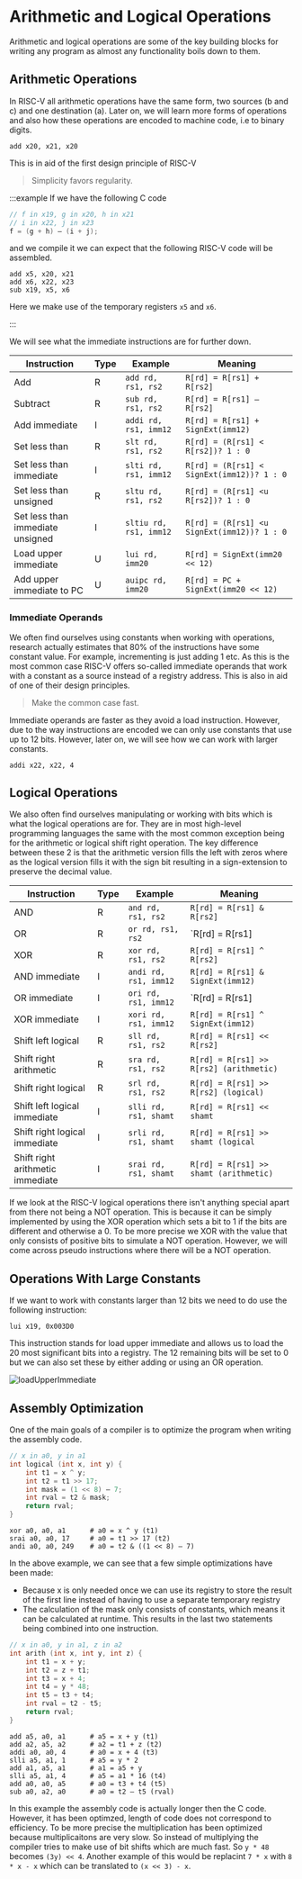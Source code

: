 # Arithmetic and Logical Operations

Arithmetic and logical operations are some of the key building blocks for writing any program as almost any functionality boils down to them.

## Arithmetic Operations

In RISC-V all arithmetic operations have the same form, two sources (b and c) and one destination (a). Later on, we will learn more forms of operations and also how these operations are encoded to machine code, i.e to binary digits.

```assembly
add x20, x21, x20
```

This is in aid of the first design principle of RISC-V

> Simplicity favors regularity.

:::example
If we have the following C code

```c
// f in x19, g in x20, h in x21
// i in x22, j in x23
f = (g + h) – (i + j);
```

and we compile it we can expect that the following RISC-V code will be assembled.

```assembly
add x5, x20, x21
add x6, x22, x23
sub x19, x5, x6
```

Here we make use of the temporary registers `x5` and `x6`.

:::

We will see what the immediate instructions are for further down.

| Instruction                      | Type | Example                | Meaning                                     |
| -------------------------------- | ---- | ---------------------- | ------------------------------------------- |
| Add                              | R    | `add rd, rs1, rs2`     | `R[rd] = R[rs1] + R[rs2]`                   |
| Subtract                         | R    | `sub rd, rs1, rs2`     | `R[rd] = R[rs1] – R[rs2]`                   |
| Add immediate                    | I    | `addi rd, rs1, imm12`  | `R[rd] = R[rs1] + SignExt(imm12)`           |
| Set less than                    | R    | `slt rd, rs1, rs2`     | `R[rd] = (R[rs1] < R[rs2])? 1 : 0`          |
| Set less than immediate          | I    | `slti rd, rs1, imm12`  | `R[rd] = (R[rs1] < SignExt(imm12))? 1 : 0`  |
| Set less than unsigned           | R    | `sltu rd, rs1, rs2`    | `R[rd] = (R[rs1] <u R[rs2])? 1 : 0`         |
| Set less than immediate unsigned | I    | `sltiu rd, rs1, imm12` | `R[rd] = (R[rs1] <u SignExt(imm12))? 1 : 0` |
| Load upper immediate             | U    | `lui rd, imm20`        | `R[rd] = SignExt(imm20 << 12)`              |
| Add upper immediate to PC        | U    | `auipc rd, imm20`      | `R[rd] = PC + SignExt(imm20 << 12)`         |

### Immediate Operands

We often find ourselves using constants when working with operations, research actually estimates that 80% of the instructions have some constant value. For example, incrementing is just adding 1 etc. As this is the most common case RISC-V offers so-called immediate operands that work with a constant as a source instead of a registry address. This is also in aid of one of their design principles.

> Make the common case fast.

Immediate operands are faster as they avoid a load instruction. However, due to the way instructions are encoded we can only use constants that use up to 12 bits. However, later on, we will see how we can work with larger constants.

```assembly
addi x22, x22, 4
```

## Logical Operations

We also often find ourselves manipulating or working with bits which is what the logical operations are for. They are in most high-level programming languages the same with the most common exception being for the arithmetic or logical shift right operation. The key difference between these 2 is that the arithmetic version fills the left with zeros where as the logical version fills it with the sign bit resulting in a sign-extension to preserve the decimal value.

| Instruction                      | Type | Example               | Meaning                                 |
| -------------------------------- | ---- | --------------------- | --------------------------------------- |
| AND                              | R    | `and rd, rs1, rs2`    | `R[rd] = R[rs1] & R[rs2]`               |
| OR                               | R    | `or rd, rs1, rs2`     | `R[rd] = R[rs1] | R[rs2]`               |
| XOR                              | R    | `xor rd, rs1, rs2`    | `R[rd] = R[rs1] ^ R[rs2]`               |
| AND immediate                    | I    | `andi rd, rs1, imm12` | `R[rd] = R[rs1] & SignExt(imm12)`       |
| OR immediate                     | I    | `ori rd, rs1, imm12`  | `R[rd] = R[rs1] | SignExt(imm12)`       |
| XOR immediate                    | I    | `xori rd, rs1, imm12` | `R[rd] = R[rs1] ^ SignExt(imm12)`       |
| Shift left logical               | R    | `sll rd, rs1, rs2`    | `R[rd] = R[rs1] << R[rs2]`              |
| Shift right arithmetic           | R    | `sra rd, rs1, rs2`    | `R[rd] = R[rs1] >> R[rs2] (arithmetic)` |
| Shift right logical              | R    | `srl rd, rs1, rs2`    | `R[rd] = R[rs1] >> R[rs2] (logical)`    |
| Shift left logical immediate     | I    | `slli rd, rs1, shamt` | `R[rd] = R[rs1] << shamt`               |
| Shift right logical immediate    | I    | `srli rd, rs1, shamt` | `R[rd] = R[rs1] >> shamt (logical`      |
| Shift right arithmetic immediate | I    | `srai rd, rs1, shamt` | `R[rd] = R[rs1] >> shamt (arithmetic)`  |

If we look at the RISC-V logical operations there isn't anything special apart from there not being a NOT operation. This is because it can be simply implemented by using the XOR operation which sets a bit to 1 if the bits are different and otherwise a 0. To be more precise we XOR with the value that only consists of positive bits to simulate a NOT operation. However, we will come across pseudo instructions where there will be a NOT operation.

## Operations With Large Constants

If we want to work with constants larger than 12 bits we need to do use the following instruction:

```assembly
lui x19, 0x003D0
```

This instruction stands for load upper immediate and allows us to load the 20 most significant bits into a registry. The 12 remaining bits will be set to 0 but we can also set these by either adding or using an OR operation.

![loadUpperImmediate](/compSci/loadUpperImmediate.png)

## Assembly Optimization

One of the main goals of a compiler is to optimize the program when writing the assembly code.

```c
// x in a0, y in a1
int logical (int x, int y) {
    int t1 = x ^ y;
    int t2 = t1 >> 17;
    int mask = (1 << 8) – 7;
    int rval = t2 & mask;
    return rval;
}
```

```assembly
xor a0, a0, a1      # a0 = x ^ y (t1)
srai a0, a0, 17     # a0 = t1 >> 17 (t2)
andi a0, a0, 249    # a0 = t2 & ((1 << 8) – 7)
```

In the above example, we can see that a few simple optimizations have been made:

- Because x is only needed once we can use its registry to store the result of the first line instead of having to use a separate temporary registry
- The calculation of the mask only consists of constants, which means it can be calculated at runtime. This results in the last two statements being combined into one instruction.

```c
// x in a0, y in a1, z in a2
int arith (int x, int y, int z) {
    int t1 = x + y;
    int t2 = z + t1;
    int t3 = x + 4;
    int t4 = y * 48;
    int t5 = t3 + t4;
    int rval = t2 - t5;
    return rval;
}
```

```assembly
add a5, a0, a1      # a5 = x + y (t1)
add a2, a5, a2      # a2 = t1 + z (t2)
addi a0, a0, 4      # a0 = x + 4 (t3)
slli a5, a1, 1      # a5 = y * 2
add a1, a5, a1      # a1 = a5 + y
slli a5, a1, 4      # a5 = a1 * 16 (t4)
add a0, a0, a5      # a0 = t3 + t4 (t5)
sub a0, a2, a0      # a0 = t2 – t5 (rval)
```

In this example the assembly code is actually longer then the C code. However, it has been optimzed, length of code does not correspond to efficiency. To be more precise the multiplication has been optimized because multiplicaitons are very slow. So instead of multiplying the compiler tries to make use of bit shifts which are much fast. So `y * 48` becomes `(3y) << 4`. Another example of this would be replacint `7 * x` with `8 * x - x` which can be translated to `(x << 3) - x`.
